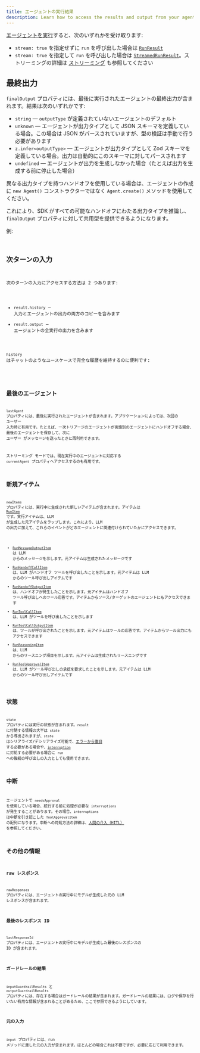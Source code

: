 ```yaml
---
title: エージェントの実行結果
description: Learn how to access the results and output from your agent run
---
```



[エージェントを実行](/openai-agents-js/ja/guides/running-agents)すると、次のいずれかを受け取ります:

- `stream: true` を指定せずに `run` を呼び出した場合は [`RunResult`](/openai-agents-js/openai/agents/classes/runresult)
- `stream: true` を指定して `run` を呼び出した場合は [`StreamedRunResult`](/openai-agents-js/openai/agents/classes/streamedrunresult)。ストリーミングの詳細は [ストリーミング](/openai-agents-js/ja/guides/streaming) も参照してください

## 最終出力

`finalOutput` プロパティには、最後に実行されたエージェントの最終出力が含まれます。結果は次のいずれかです:

- `string` — `outputType` が定義されていないエージェントのデフォルト
- `unknown` — エージェントが出力タイプとして JSON スキーマを定義している場合。この場合は JSON がパースされていますが、型の検証は手動で行う必要があります
- `z.infer<outputType>` — エージェントが出力タイプとして Zod スキーマを定義している場合。出力は自動的にこのスキーマに対してパースされます
- `undefined` — エージェントが出力を生成しなかった場合（たとえば出力を生成する前に停止した場合）

異なる出力タイプを持つハンドオフを使用している場合は、エージェントの作成に `new Agent()` コンストラクターではなく `Agent.create()` メソッドを使用してください。

これにより、SDK がすべての可能なハンドオフにわたる出力タイプを推論し、`finalOutput` プロパティに対して共用型を提供できるようになります。

例:

<Code
  lang="typescript"
  code={handoffFinalOutputTypes}
  title="Handoff final output types"
/>

## 次ターンの入力

次のターンの入力にアクセスする方法は 2 つあります:

- `result.history` — 入力とエージェントの出力の両方のコピーを含みます
- `result.output` — エージェントの全実行の出力を含みます

`history` はチャットのようなユースケースで完全な履歴を維持するのに便利です:

<Code lang="typescript" code={historyLoop} title="History loop" />

## 最後のエージェント

`lastAgent` プロパティには、最後に実行されたエージェントが含まれます。アプリケーションによっては、次回の ユーザー 入力時に有用です。たとえば、一次トリアージのエージェントが言語別のエージェントにハンドオフする場合、最後のエージェントを保存して、次に ユーザー がメッセージを送ったときに再利用できます。

ストリーミング モードでは、現在実行中のエージェントに対応する `currentAgent` プロパティへアクセスするのも有用です。

## 新規アイテム

`newItems` プロパティには、実行中に生成された新しいアイテムが含まれます。アイテムは [`RunItem`](/openai-agents-js/openai/agents/type-aliases/runitem) です。実行アイテムは、LLM が生成した元アイテムをラップします。これにより、LLM の出力に加えて、これらのイベントがどのエージェントに関連付けられていたかにアクセスできます。

- [`RunMessageOutputItem`](/openai-agents-js/openai/agents/classes/runmessageoutputitem) は LLM からのメッセージを示します。元アイテムは生成されたメッセージです
- [`RunHandoffCallItem`](/openai-agents-js/openai/agents/classes/runhandoffcallitem) は、LLM がハンドオフ ツールを呼び出したことを示します。元アイテムは LLM からのツール呼び出しアイテムです
- [`RunHandoffOutputItem`](/openai-agents-js/openai/agents/classes/runhandoffoutputitem) は、ハンドオフが発生したことを示します。元アイテムはハンドオフ ツール呼び出しへのツール応答です。アイテムからソース/ターゲットのエージェントにもアクセスできます
- [`RunToolCallItem`](/openai-agents-js/openai/agents/classes/runtoolcallitem) は、LLM がツールを呼び出したことを示します
- [`RunToolCallOutputItem`](/openai-agents-js/openai/agents/classes/runtoolcalloutputitem) は、ツールが呼び出されたことを示します。元アイテムはツールの応答です。アイテムからツール出力にもアクセスできます
- [`RunReasoningItem`](/openai-agents-js/openai/agents/classes/runreasoningitem) は、LLM からのリースニング項目を示します。元アイテムは生成されたリースニングです
- [`RunToolApprovalItem`](/openai-agents-js/openai/agents/classes/runtoolapprovalitem) は、LLM がツール呼び出しの承認を要求したことを示します。元アイテムは LLM からのツール呼び出しアイテムです

## 状態

`state` プロパティには実行の状態が含まれます。`result` に付随する情報の大半は `state` から導出されますが、`state` はシリアライズ/デシリアライズ可能で、[エラーから復旧](/openai-agents-js/ja/guides/running-agents#exceptions) する必要がある場合や、[`interruption`](#interruptions) に対処する必要がある場合に `run` への後続の呼び出しの入力としても使用できます。

## 中断

エージェントで `needsApproval` を使用している場合、続行する前に処理が必要な `interruptions` が発生することがあります。その場合、`interruptions` は中断を引き起こした `ToolApprovalItem` の配列になります。中断への対処方法の詳細は、[人間の介入（HITL）](/openai-agents-js/ja/guides/human-in-the-loop) を参照してください。

## その他の情報

### raw レスポンス

`rawResponses` プロパティには、エージェントの実行中にモデルが生成した元の LLM レスポンスが含まれます。

### 最後のレスポンス ID

`lastResponseId` プロパティには、エージェントの実行中にモデルが生成した最後のレスポンスの ID が含まれます。

### ガードレールの結果

`inputGuardrailResults` と `outputGuardrailResults` プロパティには、存在する場合はガードレールの結果が含まれます。ガードレールの結果には、ログや保存を行いたい有用な情報が含まれることがあるため、ここで参照できるようにしています。

### 元の入力

`input` プロパティには、run メソッドに渡した元の入力が含まれます。ほとんどの場合これは不要ですが、必要に応じて利用できます。

